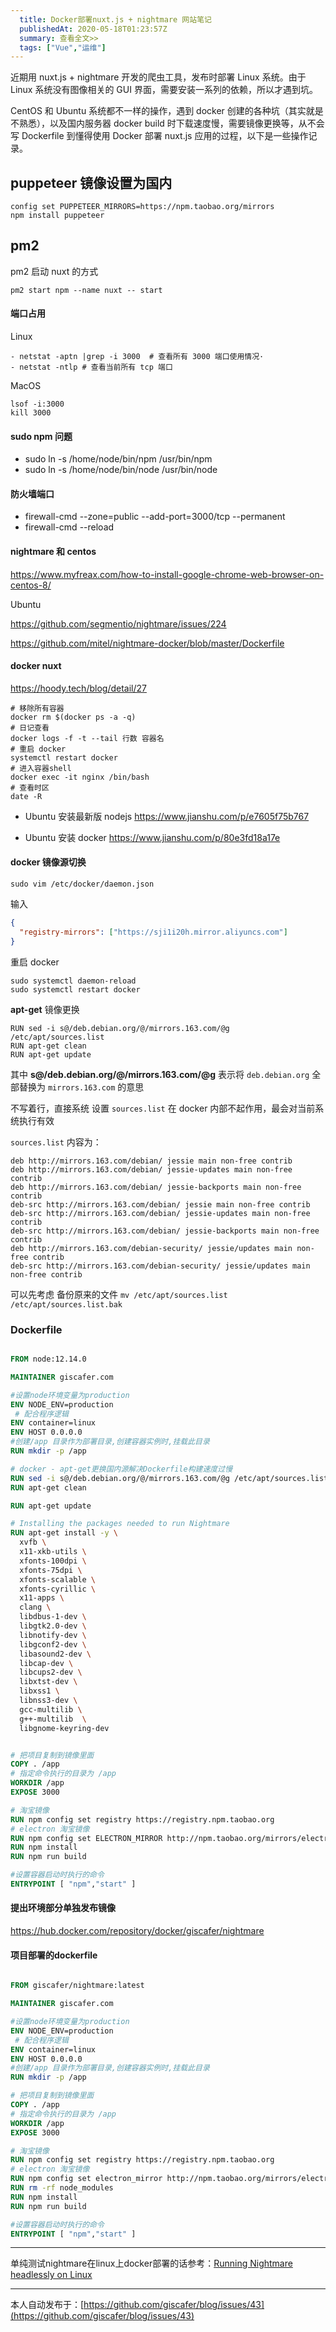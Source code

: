 ```yaml
---
  title: Docker部署nuxt.js + nightmare 网站笔记
  publishedAt: 2020-05-18T01:23:57Z
  summary: 查看全文>>
  tags: ["Vue","运维"]
---
```


近期用 nuxt.js + nightmare 开发的爬虫工具，发布时部署 Linux 系统。由于 Linux 系统没有图像相关的 GUI 界面，需要安装一系列的依赖，所以才遇到坑。

CentOS 和 Ubuntu 系统都不一样的操作，遇到 docker 创建的各种坑（其实就是不熟悉），以及国内服务器 docker build 时下载速度慢，需要镜像更换等，从不会写 Dockerfile 到懂得使用 Docker 部署 nuxt.js 应用的过程，以下是一些操作记录。


## puppeteer 镜像设置为国内

```
config set PUPPETEER_MIRRORS=https://npm.taobao.org/mirrors
npm install puppeteer
```

## pm2

pm2 启动 nuxt 的方式

```
pm2 start npm --name nuxt -- start
```

#### 端口占用

Linux

```shell
- netstat -aptn |grep -i 3000  # 查看所有 3000 端口使用情况·
- netstat -ntlp # 查看当前所有 tcp 端口
```

MacOS

```
lsof -i:3000
kill 3000
```

#### sudo npm 问题

- sudo ln -s /home/node/bin/npm /usr/bin/npm
- sudo ln -s /home/node/bin/node /usr/bin/node

#### 防火墙端口

- firewall-cmd --zone=public --add-port=3000/tcp --permanent
- firewall-cmd --reload

#### nightmare 和 centos

https://www.myfreax.com/how-to-install-google-chrome-web-browser-on-centos-8/

Ubuntu

https://github.com/segmentio/nightmare/issues/224

https://github.com/mitel/nightmare-docker/blob/master/Dockerfile

#### docker nuxt

https://hoody.tech/blog/detail/27

```shell
# 移除所有容器
docker rm $(docker ps -a -q)
# 日记查看
docker logs -f -t --tail 行数 容器名
# 重启 docker
systemctl restart docker
# 进入容器shell
docker exec -it nginx /bin/bash
# 查看时区
date -R
```

- Ubuntu 安装最新版 nodejs
  https://www.jianshu.com/p/e7605f75b767

- Ubuntu 安装 docker
  https://www.jianshu.com/p/80e3fd18a17e

#### docker 镜像源切换

```shell
sudo vim /etc/docker/daemon.json
```

输入

```json
{
  "registry-mirrors": ["https://sji1i20h.mirror.aliyuncs.com"]
}
```

重启 docker

```shell
sudo systemctl daemon-reload
sudo systemctl restart docker

```

**apt-get** 镜像更换

```
RUN sed -i s@/deb.debian.org/@/mirrors.163.com/@g /etc/apt/sources.list
RUN apt-get clean
RUN apt-get update
```

其中 **s@/deb.debian.org/@/mirrors.163.com/@g** 表示将 `deb.debian.org` 全部替换为 `mirrors.163.com` 的意思

不写着行，直接系统 设置 `sources.list` 在 docker 内部不起作用，最会对当前系统执行有效

`sources.list` 内容为：

```
deb http://mirrors.163.com/debian/ jessie main non-free contrib
deb http://mirrors.163.com/debian/ jessie-updates main non-free contrib
deb http://mirrors.163.com/debian/ jessie-backports main non-free contrib
deb-src http://mirrors.163.com/debian/ jessie main non-free contrib
deb-src http://mirrors.163.com/debian/ jessie-updates main non-free contrib
deb-src http://mirrors.163.com/debian/ jessie-backports main non-free contrib
deb http://mirrors.163.com/debian-security/ jessie/updates main non-free contrib
deb-src http://mirrors.163.com/debian-security/ jessie/updates main non-free contrib

```

可以先考虑 备份原来的文件 `mv /etc/apt/sources.list /etc/apt/sources.list.bak`

### Dockerfile

```dockerfile

FROM node:12.14.0

MAINTAINER giscafer.com

#设置node环境变量为production
ENV NODE_ENV=production
 # 配合程序逻辑
ENV container=linux
ENV HOST 0.0.0.0
#创建/app 目录作为部署目录,创建容器实例时,挂载此目录
RUN mkdir -p /app

# docker - apt-get更换国内源解决Dockerfile构建速度过慢
RUN sed -i s@/deb.debian.org/@/mirrors.163.com/@g /etc/apt/sources.list
RUN apt-get clean

RUN apt-get update

# Installing the packages needed to run Nightmare
RUN apt-get install -y \
  xvfb \
  x11-xkb-utils \
  xfonts-100dpi \
  xfonts-75dpi \
  xfonts-scalable \
  xfonts-cyrillic \
  x11-apps \
  clang \
  libdbus-1-dev \
  libgtk2.0-dev \
  libnotify-dev \
  libgconf2-dev \
  libasound2-dev \
  libcap-dev \
  libcups2-dev \
  libxtst-dev \
  libxss1 \
  libnss3-dev \
  gcc-multilib \
  g++-multilib  \
  libgnome-keyring-dev


# 把项目复制到镜像里面
COPY . /app
# 指定命令执行的目录为 /app
WORKDIR /app
EXPOSE 3000

# 淘宝镜像
RUN npm config set registry https://registry.npm.taobao.org
# electron 淘宝镜像
RUN npm config set ELECTRON_MIRROR http://npm.taobao.org/mirrors/electron/
RUN npm install
RUN npm run build

#设置容器启动时执行的命令
ENTRYPOINT [ "npm","start" ]

```

#### 提出环境部分单独发布镜像

https://hub.docker.com/repository/docker/giscafer/nightmare

#### 项目部署的dockerfile

```dockerfile

FROM giscafer/nightmare:latest

MAINTAINER giscafer.com

#设置node环境变量为production
ENV NODE_ENV=production
 # 配合程序逻辑
ENV container=linux
ENV HOST 0.0.0.0
#创建/app 目录作为部署目录,创建容器实例时,挂载此目录
RUN mkdir -p /app

# 把项目复制到镜像里面
COPY . /app
# 指定命令执行的目录为 /app
WORKDIR /app
EXPOSE 3000

# 淘宝镜像
RUN npm config set registry https://registry.npm.taobao.org
# electron 淘宝镜像
RUN npm config set electron_mirror http://npm.taobao.org/mirrors/electron/
RUN rm -rf node_modules
RUN npm install
RUN npm run build

#设置容器启动时执行的命令
ENTRYPOINT [ "npm","start" ]


```

---

单纯测试nightmare在linux上docker部署的话参考：[Running Nightmare headlessly on Linux](https://github.com/segmentio/nightmare/issues/224#issuecomment-365938300)



---
本人自动发布于：[https://github.com/giscafer/blog/issues/43](https://github.com/giscafer/blog/issues/43)
